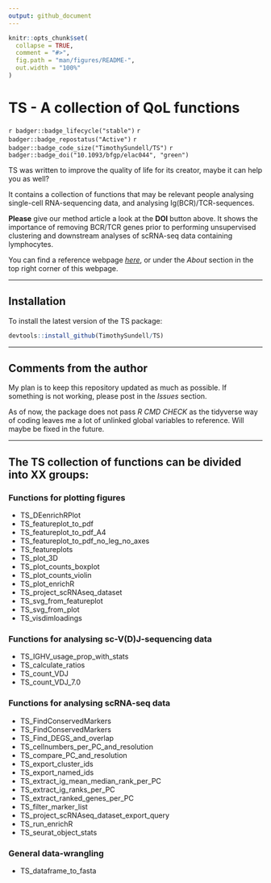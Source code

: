 ```yaml
---
output: github_document
---
```


<!-- README.md is generated from README.Rmd. Please edit that file -->

```r
knitr::opts_chunk$set(
  collapse = TRUE,
  comment = "#>",
  fig.path = "man/figures/README-",
  out.width = "100%"
)
```

# TS - A collection of QoL functions

<!-- badges: start -->
`r badger::badge_lifecycle("stable")`
`r badger::badge_repostatus("Active")`
`r badger::badge_code_size("TimothySundell/TS")`
`r badger::badge_doi("10.1093/bfgp/elac044", "green")`
<!-- badges: end -->

TS was written to improve the quality of life for its creator, maybe it can help you as well?

It contains a collection of functions that may be relevant people analysing single-cell RNA-sequencing data, and analysing Ig(BCR)/TCR-sequences. 

**Please** give our method article a look at the **DOI** button above.
It shows the importance of removing BCR/TCR genes prior to performing unsupervised clustering and downstream analyses of scRNA-seq data containing lymphocytes.

You can find a reference webpage [*here*](https://timothysundell.github.io/TS/), or under the *About* section in the top right corner of this webpage.

***

## Installation

To install the latest version of the TS package:

``` r
devtools::install_github(TimothySundell/TS)
```

***

## Comments from the author

My plan is to keep this repository updated as much as possible. 
If something is not working, please post in the *Issues* section.

As of now, the package does not pass *R CMD CHECK* as the tidyverse way of coding leaves me a lot of unlinked global variables to reference.
Will maybe be fixed in the future.

***

## The TS collection of functions can be divided into XX groups:

### Functions for plotting figures

- TS_DEenrichRPlot
- TS_featureplot_to_pdf
- TS_featureplot_to_pdf_A4
- TS_featureplot_to_pdf_no_leg_no_axes
- TS_featureplots
- TS_plot_3D
- TS_plot_counts_boxplot
- TS_plot_counts_violin
- TS_plot_enrichR
- TS_project_scRNAseq_dataset
- TS_svg_from_featureplot
- TS_svg_from_plot
- TS_visdimloadings
 


### Functions for analysing sc-V(D)J-sequencing data

- TS_IGHV_usage_prop_with_stats
- TS_calculate_ratios
- TS_count_VDJ
- TS_count_VDJ_7.0



### Functions for analysing scRNA-seq data

- TS_FindConservedMarkers
- TS_FindConservedMarkers
- TS_Find_DEGS_and_overlap
- TS_cellnumbers_per_PC_and_resolution
- TS_compare_PC_and_resolution
- TS_export_cluster_ids
- TS_export_named_ids
- TS_extract_ig_mean_median_rank_per_PC
- TS_extract_ig_ranks_per_PC
- TS_extract_ranked_genes_per_PC
- TS_filter_marker_list
- TS_project_scRNAseq_dataset_export_query
- TS_run_enrichR
- TS_seurat_object_stats



### General data-wrangling

- TS_dataframe_to_fasta


